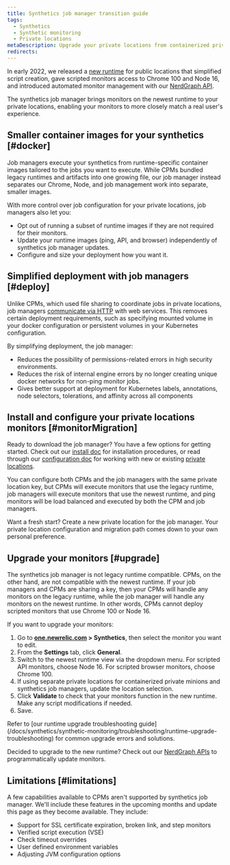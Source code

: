```yaml
---
title: Synthetics job manager transition guide
tags:
  - Synthetics
  - Synthetic monitoring
  - Private locations
metaDescription: Upgrade your private locations from containerized private minion (CPM) to the synthetics job manager
redirects:
---
```


In early 2022, we released a [new runtime](/docs/synthetics/synthetic-monitoring/using-monitors/new-runtime) for public locations that simplified script creation, gave scripted monitors access to Chrome 100 and Node 16, and introduced automated monitor management with our [NerdGraph API](https://docs.newrelic.com/docs/apis/nerdgraph/examples/nerdgraph-synthetics-tutorial). 

The synthetics job manager brings monitors on the newest runtime to your private locations, enabling your monitors to more closely match a real user's experience.

## Smaller container images for your synthetics [#docker]

Job managers execute your synthetics from runtime-specific container images tailored to the jobs you want to execute. While CPMs bundled legacy runtimes and artifacts into one growing file, our job manager instead separates our Chrome, Node, and job management work into separate, smaller images.

With more control over job configuration for your private locations, job managers also let you: 

* Opt out of running a subset of runtime images if they are not required for their monitors.
* Update your runtime images (ping, API, and browser) independently of synthetics job manager updates.
* Configure and size your deployment how you want it.

## Simplified deployment with job managers [#deploy]

Unlike CPMs, which used file sharing to coordinate jobs in private locations, job managers [communicate via HTTP](/docs/synthetics/synthetic-monitoring/private-locations/install-job-manager) with web services. This removes certain deployment requirements, such as specifying mounted volume in your docker configuration or persistent volumes in your Kubernetes configuration. 

By simplifying deployment, the job manager: 

* Reduces the possibility of permissions-related errors in high security environments.
* Reduces the risk of internal engine errors by no longer creating unique docker networks for non-ping monitor jobs.
* Gives better support at deployment for Kubernetes labels, annotations, node selectors, tolerations, and affinity across all components

## Install and configure your private locations monitors [#monitorMigration]

Ready to download the job manager? You have a few options for getting started. Check out our [install doc](/docs/synthetics/synthetic-monitoring/private-locations/install-job-manager) for installation procedures, or read through our [configuration doc](/docs/synthetics/synthetic-monitoring/private-locations/job-manager-configuration) for working with new or existing [private locations](/docs/synthetics/synthetic-monitoring/private-locations/private-locations-overview-monitor-internal-sites-add-new-locations). 

You can configure both CPMs and the job managers with the same private location key, but CPMs will execute monitors that use the legacy runtime, job managers will execute monitors that use the newest runtime, and ping monitors will be load balanced and executed by both the CPM and job managers. 

Want a fresh start? Create a new private location for the job manager. Your private location configuration and migration path comes down to your own personal preference.

## Upgrade your monitors [#upgrade]

The synthetics job manager is not legacy runtime compatible. CPMs, on the other hand, are not compatible with the newest runtime. If your job managers and CPMs are sharing a key, then your CPMs will handle any monitors on the legacy runtime, while the job manager will handle any monitors on the newest runtime. In other words, CPMs cannot deploy scripted monitors that use Chrome 100 or Node 16. 

If you want to upgrade your monitors:

1. Go to **[one.newrelic.com](https://one.newrelic.com/all-capabilities) > Synthetics**, then select the monitor you want to edit.
2. From the **Settings** tab, click **General**. 
3. Switch to the newest runtime view via the dropdown menu. For scripted API monitors, choose Node 16. For scripted browser monitors, choose Chrome 100.
4. If using separate private locations for containerized private minions and synthetics job managers, update the location selection.
5. Click **Validate** to check that your monitors function in the new runtime. Make any script modifications if needed. 
6. Save.

<Callout variant="tip">
  Refer to [our runtime upgrade troubleshooting guide](/docs/synthetics/synthetic-monitoring/troubleshooting/runtime-upgrade-troubleshooting) for common upgrade errors and solutions.
</Callout>

Decided to upgrade to the new runtime? Check out our [NerdGraph APIs](/docs/apis/nerdgraph/examples/nerdgraph-synthetics-tutorial/#update-monitors) to programmatically update monitors.

## Limitations [#limitations]

A few capabilities available to CPMs aren't supported by synthetics job manager. We'll include these features in the upcoming months and update this page as they become available. They include: 

* Support for SSL certificate expiration, broken link, and step monitors
* Verified script execution (VSE)
* Check timeout overrides
* User defined environment variables
* Adjusting JVM configuration options
